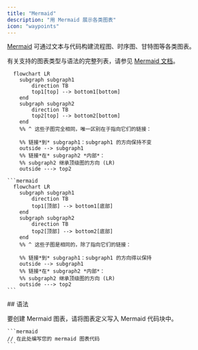 ```yaml
---
title: "Mermaid"
description: "用 Mermaid 展示各类图表"
icon: "waypoints"
---
```


[Mermaid](https://mermaid.js.org/) 可通过文本与代码构建流程图、时序图、甘特图等各类图表。

有关支持的图表类型与语法的完整列表，请参见 [Mermaid 文档](https://mermaid.js.org/intro/)。

```mermaid
  flowchart LR
    subgraph subgraph1
        direction TB
        top1[top] --> bottom1[bottom]
    end
    subgraph subgraph2
        direction TB
        top2[top] --> bottom2[bottom]
    end
    %% ^ 这些子图完全相同，唯一区别在于指向它们的链接：

    %% 链接*到* subgraph1：subgraph1 的方向保持不变
    outside --> subgraph1
    %% 链接*在* subgraph2 *内部*：
    %% subgraph2 继承顶级图的方向 (LR)
    outside ---> top2
```

````mdx Mermaid flowchart example
```mermaid
  flowchart LR
    subgraph subgraph1
        direction TB
        top1[顶部] --> bottom1[底部]
    end
    subgraph subgraph2
        direction TB
        top2[顶部] --> bottom2[底部]
    end
    %% ^ 这些子图是相同的，除了指向它们的链接：

    %% 链接*到* subgraph1：subgraph1 的方向得以保持
    outside --> subgraph1
    %% 链接*在* subgraph2 *内部*：
    %% subgraph2 继承顶级图的方向 (LR)
    outside ---> top2
```
````


<div id="syntax">
  ## 语法
</div>

要创建 Mermaid 图表，请将图表定义写入 Mermaid 代码块中。

````mdx
```mermaid
// 在此处编写您的 mermaid 图表代码
```
````
